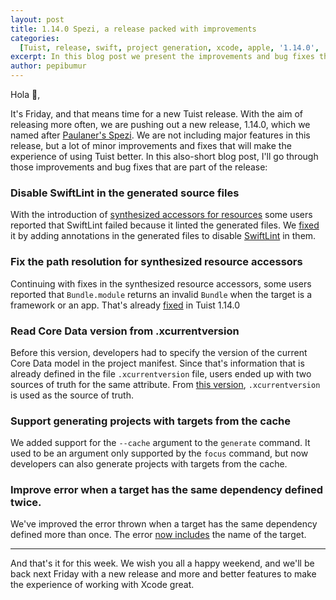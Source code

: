 ```yaml
---
layout: post
title: 1.14.0 Spezi, a release packed with improvements
categories:
  [Tuist, release, swift, project generation, xcode, apple, '1.14.0', 'cache']
excerpt: In this blog post we present the improvements and bug fixes that we included in the version of Tuist 1.14.0
author: pepibumur
---
```


Hola 👋,

It's Friday, and that means time for a new Tuist release. With the aim of releasing more often, we are pushing out a new release, 1.14.0, which we named after [Paulaner's Spezi](https://en.wikipedia.org/wiki/Spezi). We are not including major features in this release, but a lot of minor improvements and fixes that will make the experience of using Tuist better. In this also-short blog post, I'll go through those improvements and bug fixes that are part of the release:

### Disable SwiftLint in the generated source files

With the introduction of [synthesized accessors for resources](/docs/usage/resources/) some users reported that SwiftLint failed because it linted the generated files. We [fixed](https://github.com/tuist/tuist/pull/1574) it by adding annotations in the generated files to disable [SwiftLint](https://github.com/realm/SwiftLint) in them.

### Fix the path resolution for synthesized resource accessors

Continuing with fixes in the synthesized resource accessors, some users reported that `Bundle.module` returns an invalid `Bundle` when the target is a framework or an app. That's already [fixed](https://github.com/tuist/tuist/pull/1575) in Tuist 1.14.0

### Read Core Data version from .xcurrentversion

Before this version, developers had to specify the version of the current Core Data model in the project manifest. Since that's information that is already defined in the file `.xcurrentversion` file, users ended up with two sources of truth for the same attribute. From [this version](https://github.com/tuist/tuist/pull/1572), `.xcurrentversion` is used as the source of truth.

### Support generating projects with targets from the cache

We added support for the `--cache` argument to the `generate` command. It used to be an argument only supported by the `focus` command, but now developers can also generate projects with targets from the cache.

### Improve error when a target has the same dependency defined twice.

We've improved the error thrown when a target has the same dependency defined more than once. The error [now includes](https://github.com/tuist/tuist/pull/1573) the name of the target.

---

And that's it for this week. We wish you all a happy weekend, and we'll be back next Friday with a new release and more and better features to make the experience of working with Xcode great.
